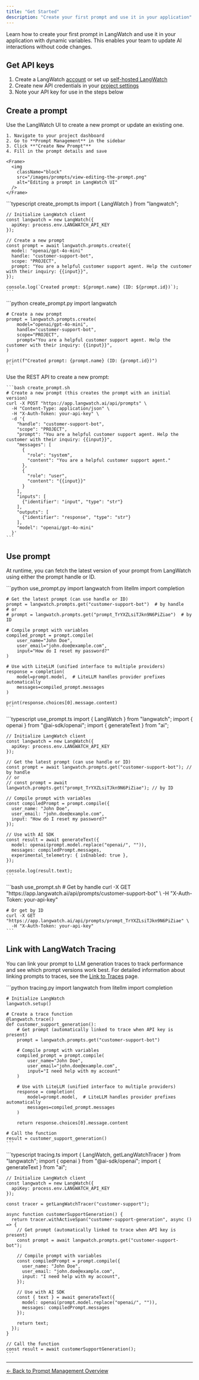 ```yaml
---
title: "Get Started"
description: "Create your first prompt and use it in your application"
---
```


Learn how to create your first prompt in LangWatch and use it in your application with dynamic variables. This enables your team to update AI interactions without code changes.

## Get API keys

1. Create a LangWatch [account](https://app.langwatch.ai) or set up [self-hosted LangWatch](https://github.com/langwatch/langwatch?tab=readme-ov-file#self-hosted-%EF%B8%8F)
2. Create new API credentials in your [project settings](https://app.langwatch.ai/settings)
3. Note your API key for use in the steps below

## Create a prompt

<Tabs>
  <Tab title="LangWatch UI">
    Use the LangWatch UI to create a new prompt or update an existing one.

    1. Navigate to your project dashboard
    2. Go to **Prompt Management** in the sidebar
    3. Click **"Create New Prompt"**
    4. Fill in the prompt details and save

    <Frame>
      <img
        className="block"
        src="/images/prompts/view-editing-the-prompt.png"
        alt="Editing a prompt in LangWatch UI"
      />
    </Frame>

  </Tab>

  <Tab title="TypeScript SDK">
    ```typescript create_prompt.ts
    import { LangWatch } from "langwatch";

    // Initialize LangWatch client
    const langwatch = new LangWatch({
      apiKey: process.env.LANGWATCH_API_KEY
    });

    // Create a new prompt
    const prompt = await langwatch.prompts.create({
      model: "openai/gpt-4o-mini"
      handle: "customer-support-bot",
      scope: "PROJECT",
      prompt: "You are a helpful customer support agent. Help the customer with their inquiry: {{input}}",
    });

    console.log(`Created prompt: ${prompt.name} (ID: ${prompt.id})`);
    ```

  </Tab>

  <Tab title="Python SDK">
    ```python create_prompt.py
    import langwatch

    # Create a new prompt
    prompt = langwatch.prompts.create(
        model="openai/gpt-4o-mini",
        handle="customer-support-bot",
        scope="PROJECT",
        prompt="You are a helpful customer support agent. Help the customer with their inquiry: {{input}}",
    )

    print(f"Created prompt: {prompt.name} (ID: {prompt.id})")
    ```

  </Tab>

  <Tab title="REST API">
    Use the REST API to create a new prompt:

    ```bash create_prompt.sh
    # Create a new prompt (this creates the prompt with an initial version)
    curl -X POST "https://app.langwatch.ai/api/prompts" \
      -H "Content-Type: application/json" \
      -H "X-Auth-Token: your-api-key" \
      -d '{
        "handle": "customer-support-bot",
        "scope": "PROJECT",
        "prompt": "You are a helpful customer support agent. Help the customer with their inquiry: {{input}}",
        "messages": [
          {
            "role": "system",
            "content": "You are a helpful customer support agent."
          },
          {
            "role": "user",
            "content": "{{input}}"
          }
        ],
        "inputs": [
          {"identifier": "input", "type": "str"}
        ],
        "outputs": [
          {"identifier": "response", "type": "str"}
        ],
        "model": "openai/gpt-4o-mini"
      }'
    ```

  </Tab>
</Tabs>

## Use prompt

At runtime, you can fetch the latest version of your prompt from LangWatch using either the prompt handle or ID.

<Tabs>
  <Tab title="Python SDK">
    ```python use_prompt.py
    import langwatch
    from litellm import completion

    # Get the latest prompt (can use handle or ID)
    prompt = langwatch.prompts.get("customer-support-bot")  # by handle
    # or
    # prompt = langwatch.prompts.get("prompt_TrYXZLsiTJkn9N6PiZiae")  # by ID

    # Compile prompt with variables
    compiled_prompt = prompt.compile(
        user_name="John Doe",
        user_email="john.doe@example.com",
        input="How do I reset my password?"
    )

    # Use with LiteLLM (unified interface to multiple providers)
    response = completion(
        model=prompt.model,  # LiteLLM handles provider prefixes automatically
        messages=compiled_prompt.messages
    )

    print(response.choices[0].message.content)
    ```

  </Tab>

  <Tab title="TypeScript SDK">
    ```typescript use_prompt.ts
    import { LangWatch } from "langwatch";
    import { openai } from "@ai-sdk/openai";
    import { generateText } from "ai";

    // Initialize LangWatch client
    const langwatch = new LangWatch({
      apiKey: process.env.LANGWATCH_API_KEY
    });

    // Get the latest prompt (can use handle or ID)
    const prompt = await langwatch.prompts.get("customer-support-bot"); // by handle
    // or
    // const prompt = await langwatch.prompts.get("prompt_TrYXZLsiTJkn9N6PiZiae"); // by ID

    // Compile prompt with variables
    const compiledPrompt = prompt.compile({
      user_name: "John Doe",
      user_email: "john.doe@example.com",
      input: "How do I reset my password?"
    });

    // Use with AI SDK
    const result = await generateText({
      model: openai(prompt.model.replace("openai/", "")),
      messages: compiledPrompt.messages,
      experimental_telemetry: { isEnabled: true },
    });

    console.log(result.text);
    ```

  </Tab>

  <Tab title="REST API">
    ```bash use_prompt.sh
    # Get by handle
    curl -X GET "https://app.langwatch.ai/api/prompts/customer-support-bot" \
      -H "X-Auth-Token: your-api-key"
    
    # Or get by ID
    curl -X GET "https://app.langwatch.ai/api/prompts/prompt_TrYXZLsiTJkn9N6PiZiae" \
      -H "X-Auth-Token: your-api-key"
    ```
  </Tab>
</Tabs>

## Link with LangWatch Tracing

You can link your prompt to LLM generation traces to track performance and see which prompt versions work best. For detailed information about linking prompts to traces, see the [Link to Traces](/prompt-management/features/advanced/link-to-traces) page.

<Tabs>
  <Tab title="Python SDK">
    ```python tracing.py
    import langwatch
    from litellm import completion

    # Initialize LangWatch
    langwatch.setup()

    # Create a trace function
    @langwatch.trace()
    def customer_support_generation():
        # Get prompt (automatically linked to trace when API key is present)
        prompt = langwatch.prompts.get("customer-support-bot")

        # Compile prompt with variables
        compiled_prompt = prompt.compile(
            user_name="John Doe",
            user_email="john.doe@example.com",
            input="I need help with my account"
        )

        # Use with LiteLLM (unified interface to multiple providers)
        response = completion(
            model=prompt.model,  # LiteLLM handles provider prefixes automatically
            messages=compiled_prompt.messages
        )

        return response.choices[0].message.content

    # Call the function
    result = customer_support_generation()
    ```

  </Tab>

  <Tab title="TypeScript SDK">
    ```typescript tracing.ts
    import { LangWatch, getLangWatchTracer } from "langwatch";
    import { openai } from "@ai-sdk/openai";
    import { generateText } from "ai";

    // Initialize LangWatch client
    const langwatch = new LangWatch({
      apiKey: process.env.LANGWATCH_API_KEY
    });

    const tracer = getLangWatchTracer("customer-support");

    async function customerSupportGeneration() {
      return tracer.withActiveSpan("customer-support-generation", async () => {
        // Get prompt (automatically linked to trace when API key is present)
        const prompt = await langwatch.prompts.get("customer-support-bot");

        // Compile prompt with variables
        const compiledPrompt = prompt.compile({
          user_name: "John Doe",
          user_email: "john.doe@example.com",
          input: "I need help with my account",
        });

        // Use with AI SDK
        const { text } = await generateText({
          model: openai(prompt.model.replace("openai/", "")),
          messages: compiledPrompt.messages
        });

        return text;
      });
    }

    // Call the function
    const result = await customerSupportGeneration();
    ```

  </Tab>

</Tabs>

---

[← Back to Prompt Management Overview](/prompt-management/overview)
